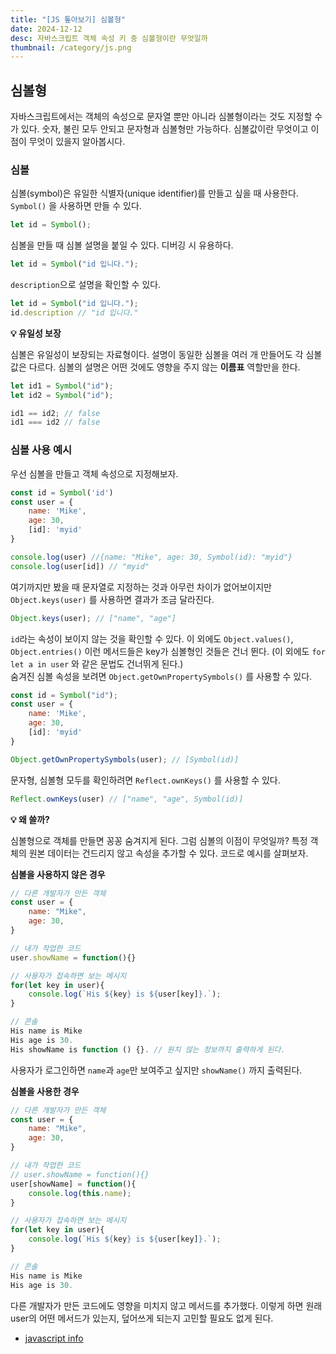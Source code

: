 ```yaml
---
title: "[JS 톺아보기] 심볼형"
date: 2024-12-12
desc: 자바스크립트 객체 속성 키 중 심볼형이란 무엇일까
thumbnail: /category/js.png
---
```




## 심볼형

자바스크립트에서는 객체의 속성으로 문자열 뿐만 아니라 심볼형이라는 것도 지정할 수가 있다. 숫자, 불린 모두 안되고 문자형과 심볼형만 가능하다. 심볼값이란 무엇이고 이점이 무엇이 있을지 알아봅시다.

### 심볼

심볼(symbol)은 유일한 식별자(unique identifier)를 만들고 싶을 때 사용한다. `Symbol()` 을 사용하면 만들 수 있다.

```js
let id = Symbol();
```

심볼을 만들 때 심볼 설명을 붙일 수 있다. 디버깅 시 유용하다.

```js
let id = Symbol("id 입니다.");
```

`description`으로 설명을 확인할 수 있다.

```js
let id = Symbol("id 입니다.");
id.description // "id 입니다."
```


**💡 유일성 보장**

심볼은 유일성이 보장되는 자료형이다. 설명이 동일한 심볼을 여러 개 만들어도 각 심볼값은 다르다. 심볼의 설명은 어떤 것에도 영향을 주지 않는 **이름표** 역할만을 한다. 

```js
let id1 = Symbol("id");
let id2 = Symbol("id");

id1 == id2; // false
id1 === id2 // false
```

### 심볼 사용 예시

우선 심볼을 만들고 객체 속성으로 지정해보자. 

```js
const id = Symbol('id')
const user = {
    name: 'Mike',
    age: 30,
    [id]: 'myid'
}

console.log(user) //{name: "Mike", age: 30, Symbol(id): "myid"}
console.log(user[id]) // "myid"
```

여기까지만 봤을 때 문자열로 지정하는 것과 아무런 차이가 없어보이지만 `Object.keys(user)` 를 사용하면 결과가 조금 달라진다. 

```js
Object.keys(user); // ["name", "age"]
```

`id`라는 속성이 보이지 않는 것을 확인할 수 있다. 이 외에도 `Object.values()`, `Object.entries()` 이런 메서드들은 key가 심볼형인 것들은 건너 뛴다. (이 외에도 `for let a in user` 와 같은 문법도 건너뛰게 된다.)  
숨겨진 심볼 속성을 보려면 `Object.getOwnPropertySymbols()` 를 사용할 수 있다.

```js
const id = Symbol("id");
const user = {
    name: 'Mike',
    age: 30,
    [id]: 'myid'
}

Object.getOwnPropertySymbols(user); // [Symbol(id)]
```

문자형, 심볼형 모두를 확인하려면 `Reflect.ownKeys()` 를 사용할 수 있다. 

```js
Reflect.ownKeys(user) // ["name", "age", Symbol(id)]
```

**💡 왜 쓸까?**

심볼형으로 객체를 만들면 꽁꽁 숨겨지게 된다. 그럼 심볼의 이점이 무엇일까? 특정 객체의 원본 데이터는 건드리지 않고 속성을 추가할 수 있다. 코드로 예시를 살펴보자.

**심볼을 사용하지 않은 경우**

```js
// 다른 개발자가 만든 객체
const user = {
    name: "Mike",
    age: 30,
}

// 내가 작업한 코드
user.showName = function(){}

// 사용자가 접속하면 보는 메시지
for(let key in user){
    console.log(`His ${key} is ${user[key]}.`);
}

// 콘솔
His name is Mike
His age is 30.
His showName is function () {}. // 원치 않는 정보까지 출력하게 된다. 
```

사용자가 로그인하면 `name`과 `age`만 보여주고 싶지만 `showName()` 까지 출력된다. 

**심볼을 사용한 경우**

```js
// 다른 개발자가 만든 객체
const user = {
    name: "Mike",
    age: 30,
}

// 내가 작업한 코드
// user.showName = function(){}
user[showName] = function(){
    console.log(this.name);
}

// 사용자가 접속하면 보는 메시지
for(let key in user){
    console.log(`His ${key} is ${user[key]}.`);
}

// 콘솔
His name is Mike
His age is 30.
```

다른 개발자가 만든 코드에도 영향을 미치지 않고 메서드를 추가했다. 이렇게 하면 원래 user의 어떤 메서드가 있는지, 덮어쓰게 되는지 고민할 필요도 없게 된다. 

- [javascript info](https://ko.javascript.info/symbol)